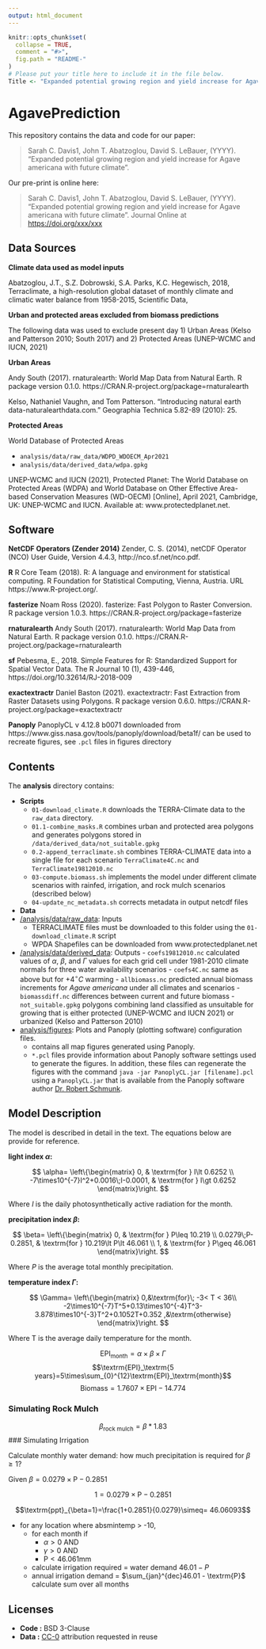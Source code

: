 ```yaml
---
output: html_document
---
```



```r
knitr::opts_chunk$set(
  collapse = TRUE,
  comment = "#>",
  fig.path = "README-"
)
# Please put your title here to include it in the file below.
Title <- "Expanded potential growing region and yield increase for Agave americana with future climate"
```

# AgavePrediction

This repository contains the data and code for our paper:

> Sarah C. Davis1, John T. Abatzoglou, David S. LeBauer, (YYYY). "Expanded potential growing region and yield increase for Agave americana with future climate". 

Our pre-print is online here:

> Sarah C. Davis1, John T. Abatzoglou, David S. LeBauer, (YYYY). "Expanded potential growing region and yield increase for Agave americana with future climate". Journal Online at <https://doi.org/xxx/xxx>


## Data Sources

**Climate data used as model inputs**

Abatzoglou, J.T., S.Z. Dobrowski, S.A. Parks, K.C. Hegewisch, 2018, Terraclimate, a high-resolution global dataset of monthly climate and climatic water balance from 1958-2015, Scientific Data,

**Urban and protected areas excluded from biomass predictions**

The following data was used to exclude present day 1) Urban Areas (Kelso and Patterson 2010; South 2017) and 2) Protected Areas (UNEP-WCMC and IUCN, 2021)

**Urban Areas**

Andy South (2017). rnaturalearth: World Map Data from Natural Earth. 
R package version 0.1.0. https://CRAN.R-project.org/package=rnaturalearth

Kelso, Nathaniel Vaughn, and Tom Patterson. "Introducing natural earth data-naturalearthdata.com." Geographia Technica 5.82-89 (2010): 25.

**Protected Areas**

World Database of Protected Areas

* `analysis/data/raw_data/WDPD_WDOECM_Apr2021`
* `analysis/data/derived_data/wdpa.gpkg`

UNEP-WCMC and IUCN (2021), Protected Planet: The World Database on Protected Areas (WDPA) and World Database on Other Effective Area-based Conservation Measures (WD-OECM) [Online], April 2021, Cambridge, UK: UNEP-WCMC and IUCN. Available at: www.protectedplanet.net.


## Software 

**NetCDF Operators (Zender 2014)** Zender, C. S. (2014), netCDF Operator (NCO) User Guide, Version 4.4.3, http://nco.sf.net/nco.pdf. 

**R** R Core Team (2018). R: A language and environment for statistical
  computing. R Foundation for Statistical Computing, Vienna, Austria.
  URL https://www.R-project.org/.

**fasterize** Noam Ross (2020). fasterize: Fast Polygon to Raster Conversion. R package  version 1.0.3. https://CRAN.R-project.org/package=fasterize

**rnaturalearth** Andy South (2017). rnaturalearth: World Map Data from Natural Earth. R
  package version 0.1.0. https://CRAN.R-project.org/package=rnaturalearth

**sf**  Pebesma, E., 2018. Simple Features for R: Standardized Support for
  Spatial Vector Data. The R Journal 10 (1), 439-446,
  https://doi.org/10.32614/RJ-2018-009

**exactextractr**  Daniel Baston (2021). exactextractr: Fast Extraction from Raster Datasets
  using Polygons. R package version 0.6.0.
  https://CRAN.R-project.org/package=exactextractr

**Panoply** PanoplyCL v 4.12.8 b0071 downloaded from https://www.giss.nasa.gov/tools/panoply/download/beta1f/ can be used to recreate figures, see `.pcl` files in figures directory


## Contents

The **analysis** directory contains:

  - **Scripts**
    - `01-download_climate.R` downloads the TERRA-Climate data to the `raw_data` directory.
    - `01.1-combine_masks.R` combines urban and protected area polygons and generates polygons stored in `/data/derived_data/not_suitable.gpkg`
    - `0.2-append_terraclimate.sh` combines TERRA-CLIMATE data into a single file for each scenario `TerraClimate4C.nc` and `TerraClimate19812010.nc`
    - `03-compute.biomass.sh` implements the model under different climate scenarios with rainfed, irrigation, and rock mulch scenarios (described below)
    - `04-update_nc_metadata.sh` corrects metadata in output netcdf files
  - **Data**
  - [/analysis/data/raw_data](/analysis/data/raw_data): Inputs
    - TERRACLIMATE files must be downloaded to this folder using the `01-download_climate.R` script
    - WPDA Shapefiles can be downloaded from www.protectedplanet.net
  - [/analysis/data/derived_data](/analysis/data/derived_data): Outputs
        - `coefs19812010.nc` calculated values of $\alpha$, $\beta$, and $\Gamma$ values for each grid cell under 1981-2010 climate normals for three water availability scenarios 
        - `coefs4C.nc` same as above but for $+4^\circ C$ warming
        - `allbiomass.nc` predicted annual biomass increments for _Agave americana_ under all climates and scenarios
        - `biomassdiff.nc` differences between current and future biomass
        - `not_suitable.gpkg` polygons combining land classified as unsuitable for growing that is either protected (UNEP-WCMC and IUCN 2021) or urbanized (Kelso and Patterson 2010)
  - [analysis/figures](/analysis/figures): Plots and Panoply (plotting software) configuration files. 
    - contains all map figures generated using Panoply. 
    - `*.pcl` files provide information about Panoply software settings used to generate the figures. In addition, these files can regenerate the figures with the command `java -jar PanoplyCL.jar [filename].pcl` using a `PanoplyCL.jar` that is available from the Panoply software author [Dr. Robert Schmunk](https://science.gsfc.nasa.gov/sed/bio/robert.b.schmunk).
    


## Model Description

The model is described in detail in the text. 
The equations below are provide for reference.

**light index $\alpha$:**

$$
\alpha=
\left\{\begin{matrix}
0,                                   & \textrm{for } I\lt 0.6252 \\ 
-7\times10^{-7}I^2+0.0016\;I-0.0001, & \textrm{for } I\gt 0.6252 
\end{matrix}\right.
$$

Where $I$ is the daily photosynthetically active radiation for the month.

**precipitation index $\beta$:**

$$
\beta=
\left\{\begin{matrix}
0,                                   & \textrm{for } P\leq 10.219 \\ 
0.0279\;P-0.2851,                                   & \textrm{for } 10.219\lt P\lt 46.061 \\ 
1, & \textrm{for } P\geq 46.061 
\end{matrix}\right.
$$

Where $P$ is the average total monthly precipitation.

**temperature index $\Gamma$:**

$$
\Gamma=
\left\{\begin{matrix}
0,&\textrm{for}\; -3< T < 36\\
-2\times10^{-7}T^5+0.13\times10^{-4}T^3-3.878\times10^{-3}T^2+0.1052T+0.352 ,&\textrm{otherwise}
\end{matrix}\right.
$$

Where T is the average daily temperature for the month.


$$\textrm{EPI}_\textrm{month}=\alpha\times\beta\times\Gamma$$
$$\textrm{EPI}_\textrm{5 years}=5\times\sum_{0}^{12}\textrm{EPI}_\textrm{month}$$
$$\textrm{Biomass}=1.7607\times\textrm{EPI}-14.774$$

### Simulating Rock Mulch

$$\beta_{\textrm{rock mulch}}=\beta * 1.83$$
### Simulating Irrigation

Calculate monthly water demand: how much precipitation is required for $\beta\geq 1$?

Given $\beta = 0.0279\times\textrm{P}-0.2851$

$$1 = 0.0279\times\textrm{P}-0.2851$$

$$\textrm{ppt}_{\beta=1}=\frac{1+0.2851}{0.0279}\simeq= 46.06093$$

- for any location where absmintemp > -10,
  - for each month if
    - $\alpha > 0$ AND
    - $\gamma > 0$ AND
    - $\textrm{P} < 46.061\textrm{mm}$
  - calculate irrigation required = water demand $46.01  - P$
  - annual irrigation demand = $\sum_{jan}^{dec}46.01 - \textrm{P}$ calculate sum over all months

## Licenses

* **Code :** BSD 3-Clause
* **Data :** [CC-0](http://creativecommons.org/publicdomain/zero/1.0/) attribution requested in reuse

